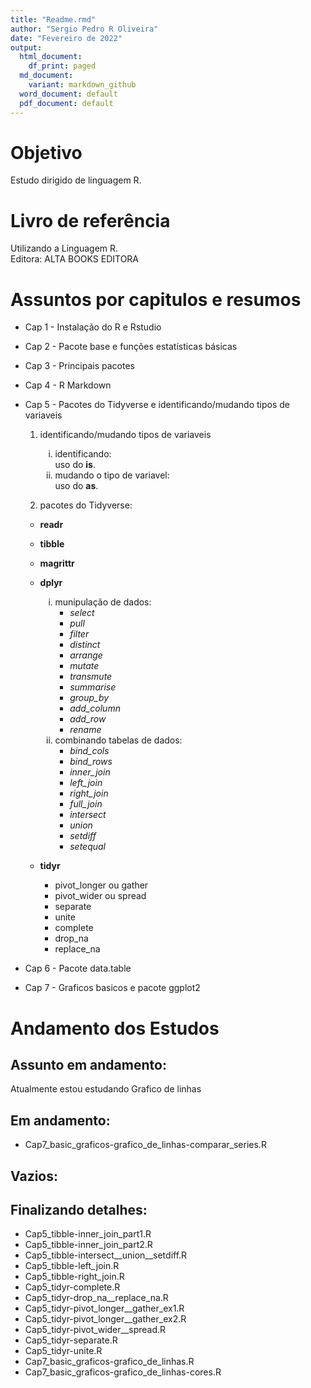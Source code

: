 ```yaml
---
title: "Readme.rmd"
author: "Sergio Pedro R Oliveira"
date: "Fevereiro de 2022"
output:
  html_document:
    df_print: paged
  md_document:
    variant: markdown_github
  word_document: default
  pdf_document: default
---
```


# Objetivo

Estudo dirigido de linguagem R.

# Livro de referência

Utilizando a Linguagem R.\
Editora: ALTA BOOKS EDITORA

# Assuntos por capitulos e resumos

- Cap 1 - Instalação do R e Rstudio\

- Cap 2 - Pacote base e funções estatísticas básicas\

- Cap 3 - Principais pacotes\

- Cap 4 - R Markdown\

- Cap 5 - Pacotes do Tidyverse e identificando/mudando tipos de variaveis\

  1. identificando/mudando tipos de variaveis\
    
      i. identificando:\
      uso do **is**.\
      ii. mudando o tipo de variavel:\
      uso do **as**.\
  
  2. pacotes do Tidyverse:\
  
    - **readr**\
  
    - **tibble**\
  
    - **magrittr**\
  
    - **dplyr**\
    
      i. munipulação de dados:\
          - *select*\
          - *pull*\
          - *filter*\
          - *distinct*\
          - *arrange*\
          - *mutate*\
          - *transmute*\
          - *summarise*\
          - *group_by*\
          - *add_column*\
          - *add_row*\
          - *rename*\
        
      ii. combinando tabelas de dados:\
          - *bind_cols*\
          - *bind_rows*\
          - *inner_join*\
          - *left_join*\
          - *right_join*\
          - *full_join*\
          - *intersect*\
          - *union*\
          - *setdiff*\
          - *setequal*\
    
  - **tidyr**\
    - pivot_longer ou gather\
    - pivot_wider ou spread\
    - separate\
    - unite\
    - complete\
    - drop_na\
    - replace_na\
  
- Cap 6 - Pacote data.table\

- Cap 7 - Graficos basicos e pacote ggplot2\


# Andamento dos Estudos

## Assunto em andamento:
Atualmente estou estudando Grafico de linhas

## Em andamento:
- Cap7_basic_graficos-grafico_de_linhas-comparar_series.R

## Vazios:

## Finalizando detalhes:
- Cap5_tibble-inner_join_part1.R\
- Cap5_tibble-inner_join_part2.R\
- Cap5_tibble-intersect__union__setdiff.R\
- Cap5_tibble-left_join.R\
- Cap5_tibble-right_join.R\
- Cap5_tidyr-complete.R\
- Cap5_tidyr-drop_na__replace_na.R\
- Cap5_tidyr-pivot_longer__gather_ex1.R\
- Cap5_tidyr-pivot_longer__gather_ex2.R\
- Cap5_tidyr-pivot_wider__spread.R\
- Cap5_tidyr-separate.R\
- Cap5_tidyr-unite.R\
- Cap7_basic_graficos-grafico_de_linhas.R\
- Cap7_basic_graficos-grafico_de_linhas-cores.R\